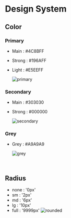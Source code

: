 # Design System

## Color

### Primary

- Main : #4C8BFF
- Strong : #196AFF
- Light : #E5EEFF

  ![primary](https://github.com/Team94/DesignSystem-StoryBook/assets/136573728/10ed533c-ae2a-452b-af99-f8791f553a4f)

### Secondary

- Main : #303030
- Strong : #000000

  ![secondary](https://github.com/Team94/DesignSystem-StoryBook/assets/136573728/10ee2da2-524c-4ae7-b7c6-2aa90f1fffcf)

### Grey

- Grey : #A9A9A9

  ![grey](https://github.com/Team94/DesignSystem-StoryBook/assets/136573728/4b375fb4-72d1-49f7-b447-ba77c3f6ecbc)

<br />

## Radius

- none : '0px'
- sm : '2px'
- md : '6px'
- lg : '10px'
- full : '9999px'
  ![rounded](https://github.com/Team94/DesignSystem-StoryBook/assets/136573728/d6d114ce-a07b-478e-b85c-7dc7bfdf831a)
